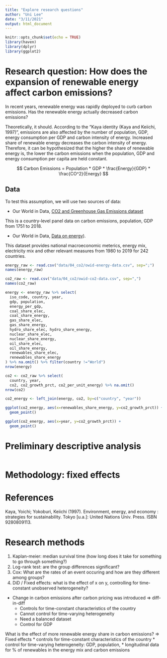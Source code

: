 ```yaml
---
title: "Explore research questions"
author: "Uni Lee"
date: "3/11/2021"
output: html_document
---
```


```r
knitr::opts_chunk$set(echo = TRUE)
library(haven)
library(dplyr)
library(ggplot2)
```

# Research question: How does the expansion of renewable energy affect carbon emissions? 

In recent years, renewable energy was rapidly deployed to curb carbon emissions. Has the renewable energy actually decreased carbon emissions? 

Theoretically, it should. According to the "Kaya identity (Kaya and Keiichi, 1997)", emissions are also affected by the number of population, GDP, energy consumption per GDP and carbon intensity of energy. Increased share of renewable energy decreases the carbon intensity of energy. Therefore, it can be hypothesized that the higher the share of renewable energy is, the lower the carbon emissions when the population, GDP and energy consumption per capita are held constant.  

$$
Carbon Emissions = Population * GDP * \frac{Energy}{GDP} * \frac{CO^2}{Energy}
$$

## Data 

To test this assumption, we will use two sources of data:

* Our World in Data, [CO2 and Greenhouse Gas Emissions dataset](https://github.com/owid/co2-data)

This is a country-level panel data on carbon emissions, population, GDP from 1751 to 2018. 

* Our World in Data, [Data on energy](https://github.com/owid/energy-data)).   

This dataset provides national macroeconomic meterics, energy mix, electricity mix and other relevant measures from 1980 to 2019 for 242 countries.

```r
energy_raw <- read.csv("data/04_co2/owid-energy-data.csv", sep=";")
names(energy_raw)

co2_raw <- read.csv("data/04_co2/owid-co2-data.csv", sep=",")
names(co2_raw)

energy <- energy_raw %>% select(
  iso_code, country, year,
  gdp, population,
  energy_per_gdp,
  coal_share_elec,
  coal_share_energy,
  gas_share_elec,
  gas_share_energy,
  hydro_share_elec, hydro_share_energy,
  nuclear_share_elec,
  nuclear_share_energy,
  oil_share_elec,
  oil_share_energy,
  renewables_share_elec,
  renewables_share_energy
) %>% na.omit() %>% filter(country !="World")
nrow(energy)

co2 <- co2_raw %>% select(
  country, year,
  co2, co2_growth_prct, co2_per_unit_energy) %>% na.omit()
nrow(co2)

co2_energy <- left_join(energy, co2, by=c("country", "year"))

ggplot(co2_energy, aes(x=renewables_share_energy, y=co2_growth_prct)) +
  geom_point()

ggplot(co2_energy, aes(x=year, y=co2_growth_prct)) +
  geom_point()

```

# Preliminary descriptive analysis 

```r

```


# Methodology: fixed effects 




# References 



Kaya, Yoichi; Yokoburi, Keiichi (1997). Environment, energy, and economy : strategies for sustainability. Tokyo [u.a.]: United Nations Univ. Press. ISBN 9280809113.

# Research methods
1) Kaplan-meier: median survival time (how long does it take for something to go through something?) 
2) Log-rank test: are the group differences significant? 
3) Cox: What are the rates of an event occuring and how are they different among groups?
4) DiD / Fixed effects: what is the effect of x on y, controlling for time-constant unobserved heterogeneity?  

- Change in carbon emissions after carbon pricing was introduced 
 => diff-in-diff
  * Controls for time-constant characteristics of the country
  * Cannot control for time-varying heterogeneity 
  * Need a balanced dataset 
  * Control for GDP 


What is the effect of more renewable energy share in carbon emissions?
 => Fixed effects 
 * controls for time-constant characteristics of the country
 * control for time-varying heterogeneity: GDP, population, 
 * longitudinal data for % of renewables in the energy mix and carbon emissions